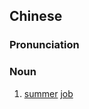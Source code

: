 ==Chinese==
{{zh-forms|type=21}}
{{zh-wp|zh|yue}}

===Pronunciation===
{{zh-pron
|m=shǔ期gōng
|c=syu2 kei4 gung1
|cat=n
}}

===Noun===
{{zh-noun}}

# [[summer]] [[job]]